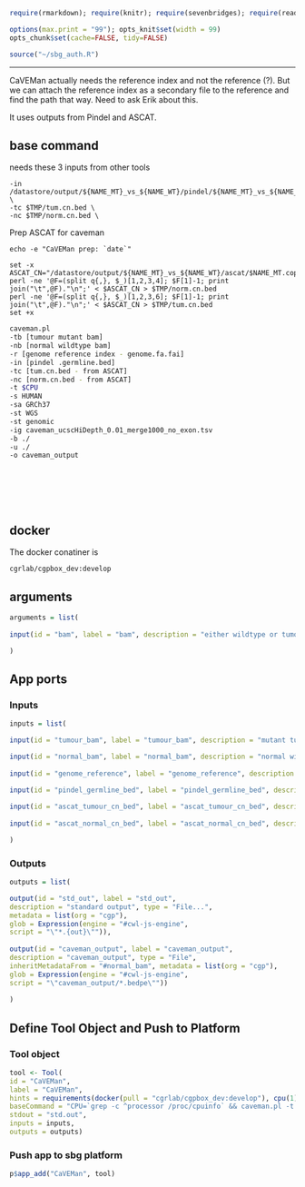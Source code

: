 ```r
require(rmarkdown); require(knitr); require(sevenbridges); require(readr)

options(max.print = "99"); opts_knit$set(width = 99)
opts_chunk$set(cache=FALSE, tidy=FALSE)

source("~/sbg_auth.R")

```

<hr>

CaVEMan actually needs the reference index and not the reference (?).  But we can attach the reference index as a secondary file to the reference and find the path that way.  Need to ask Erik about this.

It uses outputs from Pindel and ASCAT.

## base command

needs these 3 inputs from other tools

```
-in /datastore/output/${NAME_MT}_vs_${NAME_WT}/pindel/${NAME_MT}_vs_${NAME_WT}.germline.bed  \
-tc $TMP/tum.cn.bed \
-nc $TMP/norm.cn.bed \
```

Prep ASCAT for caveman

```
echo -e "CaVEMan prep: `date`"

set -x
ASCAT_CN="/datastore/output/${NAME_MT}_vs_${NAME_WT}/ascat/$NAME_MT.copynumber.caveman.csv"
perl -ne '@F=(split q{,}, $_)[1,2,3,4]; $F[1]-1; print join("\t",@F)."\n";' < $ASCAT_CN > $TMP/norm.cn.bed
perl -ne '@F=(split q{,}, $_)[1,2,3,6]; $F[1]-1; print join("\t",@F)."\n";' < $ASCAT_CN > $TMP/tum.cn.bed
set +x

```

```sh

caveman.pl
-tb [tumour mutant bam]
-nb [normal wildtype bam]
-r [genome reference index - genome.fa.fai]
-in [pindel .germline.bed]
-tc [tum.cn.bed - from ASCAT]
-nc [norm.cn.bed - from ASCAT]
-t $CPU
-s HUMAN 
-sa GRCh37 
-st WGS
-st genomic
-ig caveman_ucscHiDepth_0.01_merge1000_no_exon.tsv
-b ./ 
-u ./
-o caveman_output

```

<br><br><br><br>

## docker 

The docker conatiner is

``` cgrlab/cgpbox_dev:develop ```

## arguments

```r
arguments = list(
  
input(id = "bam", label = "bam", description = "either wildtype or tumour bam", type = "File", prefix = "-i")

)

```


## App ports {.tabset .tabset-fade .tabset-tabs}

### Inputs

```r
inputs = list(

input(id = "tumour_bam", label = "tumour_bam", description = "mutant tumour bam", type = "File", secondaryFiles = list(".bai"), prefix = "-tb"),

input(id = "normal_bam", label = "normal_bam", description = "normal wildtype bam", type = "File", secondaryFiles = list(".bai"), prefix = "-nb"),
  
input(id = "genome_reference", label = "genome_reference", description = "genome_reference", type = "File", secondaryFiles = list(".fai"), valueFrom = list("$self.path+\".fai\""), prefix = "-r"),

input(id = "pindel_germline_bed", label = "pindel_germline_bed", description = "pindel_germline_bed", type = "File", prefix = "-in"),
  
input(id = "ascat_tumour_cn_bed", label = "ascat_tumour_cn_bed", description = "ascat_tumour_cn_bed", type = "File", prefix = "-tc"),
  
input(id = "ascat_normal_cn_bed", label = "ascat_normal_cn_bed", description = "ascat_normal_cn_bed", type = "File", prefix = "-nc")

)

```

### Outputs

```r

outputs = list(

output(id = "std_out", label = "std_out", 
description = "standard output", type = "File...",
metadata = list(org = "cgp"),
glob = Expression(engine = "#cwl-js-engine",
script = "\"*.{out}\"")),
  
output(id = "caveman_output", label = "caveman_output", 
description = "caveman_output", type = "File",
inheritMetadataFrom = "#normal_bam", metadata = list(org = "cgp"),
glob = Expression(engine = "#cwl-js-engine",
script = "\"caveman_output/*.bedpe\""))
  
)


```

## Define Tool Object and Push to Platform {.tabset .tabset-fade .tabset-tabs}
  
### Tool object

```r

tool <- Tool(
id = "CaVEMan", 
label = "CaVEMan",
hints = requirements(docker(pull = "cgrlab/cgpbox_dev:develop"), cpu(1), mem(1000)),
baseCommand = "CPU=`grep -c ^processor /proc/cpuinfo` && caveman.pl -t $CPU -s HUMAN -sa GRCh37 -st WGS -st genomic -ig caveman_ucscHiDepth_0.01_merge1000_no_exon.tsv -b ./ -u ./ -o caveman_output",
stdout = "std.out",
inputs = inputs,
outputs = outputs)


```

### Push app to sbg platform

```r

p$app_add("CaVEMan", tool)


```

